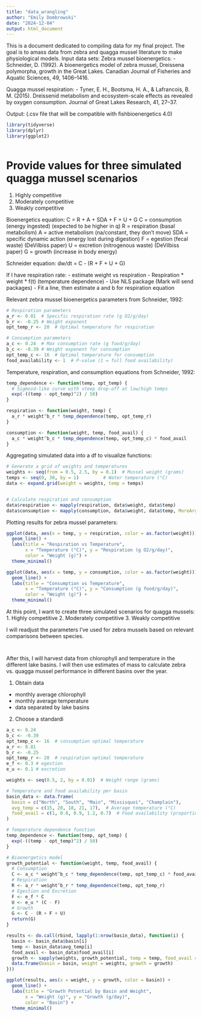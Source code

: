 ```yaml
---
title: "data_wrangling"
author: "Emily Dombrowski"
date: "2024-12-04"
output: html_document
---
```

This is a document dedicated to compiling data for my final project. The goal is to amass data from zebra and quagga mussel literature to make physiological models. 
Input data sets: 
Zebra mussel bioenergetics:
- Schneider, D. (1992). A bioenergetics model of zebra mussel, Dreissena polymorpha, growth in the Great Lakes. Canadian Journal of Fisheries and Aquatic Sciences, 49, 1406–1416.

Quagga mussel respiration: 
- Tyner, E. H., Bootsma, H. A., & Lafrancois, B. M. (2015). Dreissenid metabolism and ecosystem-scale effects as revealed by oxygen consumption. Journal of Great Lakes Research, 41, 27–37.


Output: 
(.csv file that will be compatible with fishbioenergetics 4.0)

```r
library(tidyverse)
library(dplyr)
library(ggplot2)
```


```r

```

# Provide values for three simulated quagga mussel scenarios
1. Highly competitive
2. Moderately competitive
3. Weakly competitive

Bioenergetics equation: C = R + A + SDA + F + U + G
C = consumption (energy ingested) (expected to be higher in q)
R = respiration (basal metabolism)
A = active metabolism (na/constant, they don't move)
SDA = specific dynamic action (energy lost during digestion)
F = egestion (fecal waste) (DeVilbiss paper)
U = excretion (nitrogenous waste) (DeVilbiss paper)
G = growth (increase in body energy)

Schneider equation:
dw/dt = C - (R + F + U + G)

If I have respiration rate: 
- estimate weight vs respiration
- Respiration * weight * f(t) (temperature dependence)
- Use NLS package (Mark will send packages)
- Fit a line, then estimate a and b for respiration equation


Relevant zebra mussel bioenergetics parameters from Schneider, 1992:
```r
# Respiration parameters
a_r <- 0.01  # Specific respiration rate (g O2/g/day)
b_r <- -0.25 # Weight exponent
opt_temp_r <- 20  # Optimal temperature for respiration

# Consumption parameters
a_c <- 0.24  # Max consumption rate (g food/g/day)
b_c <- -0.39 # Weight exponent for consumption
opt_temp_c <- 16  # Optimal temperature for consumption
food_availability <- 1  # P-value (1 = full food availability)
```

Temperature, respiration, and consumption equations from Schneider, 1992:
```r
temp_dependence <- function(temp, opt_temp) {
  # Sigmoid-like curve with steep drop-off at low/high temps
  exp(-((temp - opt_temp)^2) / 50)
}
```

```r
respiration <- function(weight, temp) {
  a_r * weight^b_r * temp_dependence(temp, opt_temp_r)
}
```

```r
consumption <- function(weight, temp, food_avail) {
  a_c * weight^b_c * temp_dependence(temp, opt_temp_c) * food_avail
}
```

Aggregating simulated data into a df to visualize functions:
```r
# Generate a grid of weights and temperatures
weights <- seq(from = 0.5, 2.5, by = 0.1)  # Mussel weight (grams)
temps <- seq(0, 30, by = 1)         # Water temperature (°C)
data <- expand.grid(weight = weights, temp = temps)


# Calculate respiration and consumption
data$respiration <- mapply(respiration, data$weight, data$temp)
data$consumption <- mapply(consumption, data$weight, data$temp, MoreArgs = list(food_avail = food_availability))
```

Plotting results for zebra mussel parameters:
```r
ggplot(data, aes(x = temp, y = respiration, color = as.factor(weight))) +
  geom_line() +
  labs(title = "Respiration vs Temperature",
       x = "Temperature (°C)", y = "Respiration (g O2/g/day)",
       color = "Weight (g)") +
  theme_minimal()

ggplot(data, aes(x = temp, y = consumption, color = as.factor(weight))) +
  geom_line() +
  labs(title = "Consumption vs Temperature",
       x = "Temperature (°C)", y = "Consumption (g food/g/day)",
       color = "Weight (g)") +
  theme_minimal()
```

At this point, I want to create three simulated scenarios for quagga mussels:
1. Highly competitive
2. Moderately competitive
3. Weakly competitive

I will readjust the parameters I've used for zebra mussels based on relevant comparisons between species.
```r
```

```r

```

After this, I will harvest data from chlorophyll and temperature in the different lake basins. I will then use estimates of mass to calculate zebra vs. quagga mussel performance in different basins over the year.

1. Obtain data
- monthly average chlorophyll
- monthly average temperature
- data separated by lake basins

2. Choose a standardi

```r
a_c <- 0.24
b_c <- -0.39
opt_temp_c <- 16  # consumption optimal temperature
a_r <- 0.01
b_r <- -0.25
opt_temp_r <- 20  # respiration optimal temperature
e_f <- 0.3 # egestion
e_u <- 0.1 # excretion

weights <- seq(0.5, 2, by = 0.01)  # Weight range (grams)
```

```r
# Temperature and food availability per basin
basin_data <- data.frame(
  basin = c("North", "South", "Main", "Missisquoi", "Champlain"),
  avg_temp = c(15, 20, 18, 21, 17),  # Average temperature (°C)
  food_avail = c(1, 0.8, 0.9, 1.2, 0.7)  # Food availability (proportional)
)
```

```r
# Temperature dependence function
temp_dependence <- function(temp, opt_temp) {
  exp(-((temp - opt_temp)^2) / 50)
}

# Bioenergetics model
growth_potential <- function(weight, temp, food_avail) {
  # Consumption
  C <- a_c * weight^b_c * temp_dependence(temp, opt_temp_c) * food_avail
  # Respiration
  R <- a_r * weight^b_r * temp_dependence(temp, opt_temp_r)
  # Egestion and Excretion
  F <- e_f * C
  U <- e_u * (C - F)
  # Growth
  G <- C - (R + F + U)
  return(G)
}
```

```r
results <- do.call(rbind, lapply(1:nrow(basin_data), function(i) {
  basin <- basin_data$basin[i]
  temp <- basin_data$avg_temp[i]
  food_avail <- basin_data$food_avail[i]
  growth <- sapply(weights, growth_potential, temp = temp, food_avail = food_avail)
  data.frame(basin = basin, weight = weights, growth = growth)
}))
```


```r
ggplot(results, aes(x = weight, y = growth, color = basin)) +
  geom_line() +
  labs(title = "Growth Potential by Basin and Weight",
       x = "Weight (g)", y = "Growth (g/day)",
       color = "Basin") +
  theme_minimal()
```